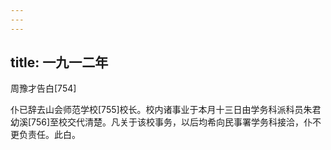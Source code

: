 ```yaml
---
---
---
```

title: 一九一二年
---




周豫才告白[754]


仆已辞去山会师范学校[755]校长。校内诸事业于本月十三日由学务科派科员朱君幼溪[756]至校交代清楚。凡关于该校事务，以后均希向民事署学务科接洽，仆不更负责任。此白。